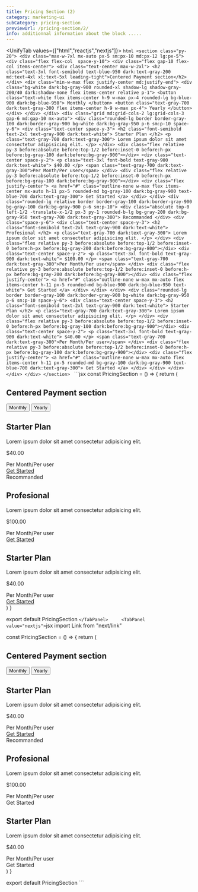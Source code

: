 ```yaml
---
title: Pricing Section (2)
category: marketing-ui
subCategory: pricing-section
previewUrl: /pricing-section/2/
info: additionnal information about the block .....
---
```

<UnifyTab values={["html","reactjs","nextjs"]}>
    <TabPanel value="html">
    ```html
    <section class="py-20">
        <div class="max-w-7xl mx-auto px-5 sm:px-10 md:px-12 lg:px-5">
            <div class="flex flex-col  space-y-10">
                <div class="flex gap-10 flex-col items-center">
                    <div class="text-center max-w-2xl">
                        <h2 class="text-3xl font-semibold text-blue-950 dark:text-gray-200 md:text-4xl xl:text-5xl leading-tight">Centered Payment section</h2>
                    </div>
                    <div class="min-w-max flex justify-center md:justify-end">
                        <div class="bg-white dark:bg-gray-900 rounded-xl shadow-lg shadow-gray-200/40 dark:shadow-none flex items-center relative p-1">
                            <button class="text-white flex items-center h-9 w-max px-4 rounded-lg bg-blue-900 dark:bg-blue-950">
                                Monthly
                            </button>
                            <button class="text-gray-700 dark:text-gray-300 flex items-center h-9 w-max px-4">
                                Yearly
                            </button>
                        </div>
                    </div>
                </div>
                <div class="grid md:grid-cols-2 lg:grid-cols-3 gap-6 md:gap-10 mx-auto">
                    <div class="rounded-lg border border-gray-100 dark:border-gray-900 bg-white dark:bg-gray-950 p-6 sm:p-10 space-y-6">
                        <div class="text-center space-y-3">
                            <h2 class="font-semibold text-2xl text-gray-900 dark:text-white">
                                Starter Plan
                            </h2>
                            <p class="text-gray-700 dark:text-gray-300">
                                Lorem ipsum dolor sit amet consectetur adipisicing elit.
                            </p>
                        </div>
                        <div class="flex relative py-3 before:absolute before:top-1/2 before:inset-0 before:h-px before:bg-gray-100 dark:before:bg-gray-900"></div>
                        <div class="text-center space-y-2">
                            <p class="text-3xl font-bold text-gray-900 dark:text-white">
                                $40.00
                            </p>
                            <span class="text-gray-700 dark:text-gray-300">Per Month/Per user</span>
                        </div>
                        <div class="flex relative py-3 before:absolute before:top-1/2 before:inset-0 before:h-px before:bg-gray-100 dark:before:bg-gray-900"></div>
                        <div class="flex justify-center">
                            <a href="#" class="outline-none w-max flex items-center mx-auto h-11 px-5 rounded-md bg-gray-100 dark:bg-gray-900 text-blue-700 dark:text-gray-300">
                                Get Started
                            </a>
                        </div>
                    </div>
                    <div class="rounded-lg relative border border-gray-100 dark:border-gray-900 bg-gray-100 dark:bg-gray-900 p-6 sm:p-10">
                        <div class="absolute top-0 left-1/2 -translate-x-1/2 px-3 py-1 rounded-b-lg bg-gray-200 dark:bg-gray-950 text-gray-700 dark:text-gray-300">
                            Recommanded
                        </div>
                        <div class="space-y-6">
                            <div class="text-center space-y-3">
                                <h2 class="font-semibold text-2xl text-gray-900 dark:text-white">
                                    Profesional
                                </h2>
                                <p class="text-gray-700 dark:text-gray-300">
                                    Lorem ipsum dolor sit amet consectetur adipisicing elit.
                                </p>
                            </div>
                            <div class="flex relative py-3 before:absolute before:top-1/2 before:inset-0 before:h-px before:bg-gray-200 dark:before:bg-gray-800"></div>
                            <div class="text-center space-y-2">
                                <p class="text-3xl font-bold text-gray-900 dark:text-white">
                                    $100.00
                                </p>
                                <span class="text-gray-700 dark:text-gray-300">Per Month/Per user</span>
                            </div>
                            <div class="flex relative py-3 before:absolute before:top-1/2 before:inset-0 before:h-px before:bg-gray-200 dark:before:bg-gray-800"></div>
                            <div class="flex justify-center">
                                <a href="#" class="outline-none w-max mx-auto flex items-center h-11 px-5 rounded-md bg-blue-900 dark:bg-blue-950 text-white">
                                    Get Started
                                </a>
                            </div>
                        </div>
                    </div>
                    <div class="rounded-lg border border-gray-100 dark:border-gray-900 bg-white dark:bg-gray-950 p-6 sm:p-10 space-y-6">
                        <div class="text-center space-y-3">
                            <h2 class="font-semibold text-2xl text-gray-900 dark:text-white">
                                Starter Plan
                            </h2>
                            <p class="text-gray-700 dark:text-gray-300">
                                Lorem ipsum dolor sit amet consectetur adipisicing elit.
                            </p>
                        </div>
                        <div class="flex relative py-3 before:absolute before:top-1/2 before:inset-0 before:h-px before:bg-gray-100 dark:before:bg-gray-900"></div>
                        <div class="text-center space-y-2">
                            <p class="text-3xl font-bold text-gray-900 dark:text-white">
                                $40.00
                            </p>
                            <span class="text-gray-700 dark:text-gray-300">Per Month/Per user</span>
                        </div>
                        <div class="flex relative py-3 before:absolute before:top-1/2 before:inset-0 before:h-px before:bg-gray-100 dark:before:bg-gray-900"></div>
                        <div class="flex justify-center">
                            <a href="#" class="outline-none w-max mx-auto flex items-center h-11 px-5 rounded-md bg-gray-100 dark:bg-gray-900 text-blue-700 dark:text-gray-300">
                                Get Started
                            </a>
                        </div>
                    </div>
                </div>
            </div>
        </div>
    </section>
    ```
    </TabPanel>
    <TabPanel value="reactjs">
    ```jsx
const PricingSection = () => {
    return (
        <section className="py-20">
            <div className="max-w-7xl mx-auto px-5 sm:px-10 md:px-12 lg:px-5">
                <div className="flex flex-col  space-y-10">
                    <div className="flex gap-10 flex-col items-center">
                        <div className="text-center max-w-2xl">
                            <h2 className="text-3xl font-semibold text-blue-950 dark:text-gray-200 md:text-4xl xl:text-5xl leading-tight">Centered Payment section</h2>
                        </div>
                        <div className="min-w-max flex justify-center md:justify-end">
                            <div className="bg-white dark:bg-gray-900 rounded-xl shadow-lg shadow-gray-200/40 dark:shadow-none flex items-center relative p-1">
                                <button className="text-white flex items-center h-9 w-max px-4 rounded-lg bg-blue-900 dark:bg-blue-950">
                                    Monthly
                                </button>
                                <button className="text-gray-700 dark:text-gray-300 flex items-center h-9 w-max px-4">
                                    Yearly
                                </button>
                            </div>
                        </div>
                    </div>
                    <div className="grid md:grid-cols-2 lg:grid-cols-3 gap-6 md:gap-10 mx-auto">
                        <div className="rounded-lg border border-gray-100 dark:border-gray-900 bg-white dark:bg-gray-950 p-6 sm:p-10 space-y-6">
                            <div className="text-center space-y-3">
                                <h2 className="font-semibold text-2xl text-gray-900 dark:text-white">
                                    Starter Plan
                                </h2>
                                <p className="text-gray-700 dark:text-gray-300">
                                    Lorem ipsum dolor sit amet consectetur adipisicing elit.
                                </p>
                            </div>
                            <div className="flex relative py-3 before:absolute before:top-1/2 before:inset-0 before:h-px before:bg-gray-100 dark:before:bg-gray-900" />
                            <div className="text-center space-y-2">
                                <p className="text-3xl font-bold text-gray-900 dark:text-white">
                                    $40.00
                                </p>
                                <span className="text-gray-700 dark:text-gray-300">Per Month/Per user</span>
                            </div>
                            <div className="flex relative py-3 before:absolute before:top-1/2 before:inset-0 before:h-px before:bg-gray-100 dark:before:bg-gray-900" />
                            <div className="flex justify-center">
                                <a href="#" className="outline-none w-max flex items-center mx-auto h-11 px-5 rounded-md bg-gray-100 dark:bg-gray-900 text-blue-700 dark:text-gray-300">
                                    Get Started
                                </a>
                            </div>
                        </div>
                        <div className="rounded-lg relative border border-gray-100 dark:border-gray-900 bg-gray-100 dark:bg-gray-900 p-6 sm:p-10">
                            <div className="absolute top-0 left-1/2 -translate-x-1/2 px-3 py-1 rounded-b-lg bg-gray-200 dark:bg-gray-950 text-gray-700 dark:text-gray-300">
                                Recommanded
                            </div>
                            <div className="space-y-6">
                                <div className="text-center space-y-3">
                                    <h2 className="font-semibold text-2xl text-gray-900 dark:text-white">
                                        Profesional
                                    </h2>
                                    <p className="text-gray-700 dark:text-gray-300">
                                        Lorem ipsum dolor sit amet consectetur adipisicing elit.
                                    </p>
                                </div>
                                <div className="flex relative py-3 before:absolute before:top-1/2 before:inset-0 before:h-px before:bg-gray-200 dark:before:bg-gray-800" />
                                <div className="text-center space-y-2">
                                    <p className="text-3xl font-bold text-gray-900 dark:text-white">
                                        $100.00
                                    </p>
                                    <span className="text-gray-700 dark:text-gray-300">Per Month/Per user</span>
                                </div>
                                <div className="flex relative py-3 before:absolute before:top-1/2 before:inset-0 before:h-px before:bg-gray-200 dark:before:bg-gray-800" />
                                <div className="flex justify-center">
                                    <a href="#" className="outline-none w-max mx-auto flex items-center h-11 px-5 rounded-md bg-blue-900 dark:bg-blue-950 text-white">
                                        Get Started
                                    </a>
                                </div>
                            </div>
                        </div>
                        <div className="rounded-lg border border-gray-100 dark:border-gray-900 bg-white dark:bg-gray-950 p-6 sm:p-10 space-y-6">
                            <div className="text-center space-y-3">
                                <h2 className="font-semibold text-2xl text-gray-900 dark:text-white">
                                    Starter Plan
                                </h2>
                                <p className="text-gray-700 dark:text-gray-300">
                                    Lorem ipsum dolor sit amet consectetur adipisicing elit.
                                </p>
                            </div>
                            <div className="flex relative py-3 before:absolute before:top-1/2 before:inset-0 before:h-px before:bg-gray-100 dark:before:bg-gray-900" />
                            <div className="text-center space-y-2">
                                <p className="text-3xl font-bold text-gray-900 dark:text-white">
                                    $40.00
                                </p>
                                <span className="text-gray-700 dark:text-gray-300">Per Month/Per user</span>
                            </div>
                            <div className="flex relative py-3 before:absolute before:top-1/2 before:inset-0 before:h-px before:bg-gray-100 dark:before:bg-gray-900" />
                            <div className="flex justify-center">
                                <a href="#" className="outline-none w-max mx-auto flex items-center h-11 px-5 rounded-md bg-gray-100 dark:bg-gray-900 text-blue-700 dark:text-gray-300">
                                    Get Started
                                </a>
                            </div>
                        </div>
                    </div>
                </div>
            </div>
        </section>
    )
}

export default PricingSection
    ```
    </TabPanel>    
    <TabPanel value="nextjs">
    ```jsx
import Link from "next/link"

const PricingSection = () => {
    return (
        <section className="py-20">
            <div className="max-w-7xl mx-auto px-5 sm:px-10 md:px-12 lg:px-5">
                <div className="flex flex-col  space-y-10">
                    <div className="flex gap-10 flex-col items-center">
                        <div className="text-center max-w-2xl">
                            <h2 className="text-3xl font-semibold text-blue-950 dark:text-gray-200 md:text-4xl xl:text-5xl leading-tight">Centered Payment section</h2>
                        </div>
                        <div className="min-w-max flex justify-center md:justify-end">
                            <div className="bg-white dark:bg-gray-900 rounded-xl shadow-lg shadow-gray-200/40 dark:shadow-none flex items-center relative p-1">
                                <button className="text-white flex items-center h-9 w-max px-4 rounded-lg bg-blue-900 dark:bg-blue-950">
                                    Monthly
                                </button>
                                <button className="text-gray-700 dark:text-gray-300 flex items-center h-9 w-max px-4">
                                    Yearly
                                </button>
                            </div>
                        </div>
                    </div>
                    <div className="grid md:grid-cols-2 lg:grid-cols-3 gap-6 md:gap-10 mx-auto">
                        <div className="rounded-lg border border-gray-100 dark:border-gray-900 bg-white dark:bg-gray-950 p-6 sm:p-10 space-y-6">
                            <div className="text-center space-y-3">
                                <h2 className="font-semibold text-2xl text-gray-900 dark:text-white">
                                    Starter Plan
                                </h2>
                                <p className="text-gray-700 dark:text-gray-300">
                                    Lorem ipsum dolor sit amet consectetur adipisicing elit.
                                </p>
                            </div>
                            <div className="flex relative py-3 before:absolute before:top-1/2 before:inset-0 before:h-px before:bg-gray-100 dark:before:bg-gray-900" />
                            <div className="text-center space-y-2">
                                <p className="text-3xl font-bold text-gray-900 dark:text-white">
                                    $40.00
                                </p>
                                <span className="text-gray-700 dark:text-gray-300">Per Month/Per user</span>
                            </div>
                            <div className="flex relative py-3 before:absolute before:top-1/2 before:inset-0 before:h-px before:bg-gray-100 dark:before:bg-gray-900" />
                            <div className="flex justify-center">
                                <a href="#" className="outline-none w-max flex items-center mx-auto h-11 px-5 rounded-md bg-gray-100 dark:bg-gray-900 text-blue-700 dark:text-gray-300">
                                    Get Started
                                </a>
                            </div>
                        </div>
                        <div className="rounded-lg relative border border-gray-100 dark:border-gray-900 bg-gray-100 dark:bg-gray-900 p-6 sm:p-10">
                            <div className="absolute top-0 left-1/2 -translate-x-1/2 px-3 py-1 rounded-b-lg bg-gray-200 dark:bg-gray-950 text-gray-700 dark:text-gray-300">
                                Recommanded
                            </div>
                            <div className="space-y-6">
                                <div className="text-center space-y-3">
                                    <h2 className="font-semibold text-2xl text-gray-900 dark:text-white">
                                        Profesional
                                    </h2>
                                    <p className="text-gray-700 dark:text-gray-300">
                                        Lorem ipsum dolor sit amet consectetur adipisicing elit.
                                    </p>
                                </div>
                                <div className="flex relative py-3 before:absolute before:top-1/2 before:inset-0 before:h-px before:bg-gray-200 dark:before:bg-gray-800" />
                                <div className="text-center space-y-2">
                                    <p className="text-3xl font-bold text-gray-900 dark:text-white">
                                        $100.00
                                    </p>
                                    <span className="text-gray-700 dark:text-gray-300">Per Month/Per user</span>
                                </div>
                                <div className="flex relative py-3 before:absolute before:top-1/2 before:inset-0 before:h-px before:bg-gray-200 dark:before:bg-gray-800" />
                                <div className="flex justify-center">
                                    <Link href="#" className="outline-none w-max mx-auto flex items-center h-11 px-5 rounded-md bg-blue-900 dark:bg-blue-950 text-white">
                                        Get Started
                                    </Link>
                                </div>
                            </div>
                        </div>
                        <div className="rounded-lg border border-gray-100 dark:border-gray-900 bg-white dark:bg-gray-950 p-6 sm:p-10 space-y-6">
                            <div className="text-center space-y-3">
                                <h2 className="font-semibold text-2xl text-gray-900 dark:text-white">
                                    Starter Plan
                                </h2>
                                <p className="text-gray-700 dark:text-gray-300">
                                    Lorem ipsum dolor sit amet consectetur adipisicing elit.
                                </p>
                            </div>
                            <div className="flex relative py-3 before:absolute before:top-1/2 before:inset-0 before:h-px before:bg-gray-100 dark:before:bg-gray-900" />
                            <div className="text-center space-y-2">
                                <p className="text-3xl font-bold text-gray-900 dark:text-white">
                                    $40.00
                                </p>
                                <span className="text-gray-700 dark:text-gray-300">Per Month/Per user</span>
                            </div>
                            <div className="flex relative py-3 before:absolute before:top-1/2 before:inset-0 before:h-px before:bg-gray-100 dark:before:bg-gray-900" />
                            <div className="flex justify-center">
                                <Link href="#" className="outline-none w-max mx-auto flex items-center h-11 px-5 rounded-md bg-gray-100 dark:bg-gray-900 text-blue-700 dark:text-gray-300">
                                    Get Started
                                </Link>
                            </div>
                        </div>
                    </div>
                </div>
            </div>
        </section>
    )
}

export default PricingSection
    ```
    </TabPanel>
</UnifyTab>

